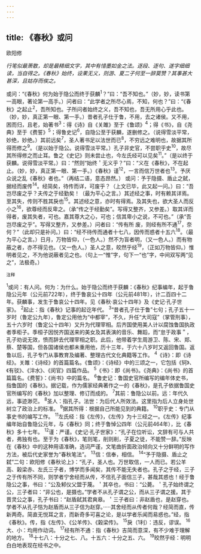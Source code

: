 ```yaml
---
---
---
```

title: 《春秋》或问
---



欧阳修

*行笔似最萧散，却是最精细文字，其中有惜墨如金之法。逐段、逐句、遂字细细读，当自得之。《春秋》始终，设果无义，则游、夏二子何至一辞莫赞？其事甚大甚深，且姑存而俟之。*

或问：“《春秋》何为始于隐公而终于获麟<sup>1</sup>？”曰：“吾不知也。”（妙，妙，读书第一高眼，著论第一高手。）问者曰：“此学者之所尽心焉，不知，何也？”曰：“《春秋》之起止<sup>2</sup>，吾所知也。子所问者始终之义，吾不知也，吾无所用心乎此也。（妙，妙，真正第一眼、第一手。）昔者孔子仕于鲁，不用，去之诸侯。又不用，困而归，且老，始著书<sup>3</sup>：得《诗》自《关雎》至于《鲁颂》<sup>4</sup>；得《书》，自《尧典》至于《费誓》<sup>5</sup>；得鲁史记<sup>6</sup>，自隐公至于获麟，遂删修之。（说得雪淡平常，妙绝，妙绝。）其前远矣<sup>7</sup>，圣人著书足以法世而已<sup>8</sup>，不穷远之难明也，故据其所得而修之<sup>9</sup>。（是以始于隐公。说得雪淡平常。）孔子非史官，不尝职乎史<sup>10</sup>，故尽其所得修之而止耳。鲁之《史记》则未尝止也，今左氏经可以见矣<sup>11</sup>。”（是以终于获麟。说得雪淡平常。）曰：“然则“始终＇无义乎？”曰：“义在《春秋》，不在起止。（妙，妙，真正第一眼、第一手。）《春秋》谨<sup>12</sup>，一言而信万世者也<sup>13</sup>。予厌众说之乱《春秋》者也。”（再结二语，意态昂然。）
或问：予于隐摄、盾止之弑，据经而废传<sup>14</sup>。经简矣，待传而详，可废乎？（上文已毕，此又起一问。）曰：“吾岂尽废之乎？夫传之于经勤矣！（最为平心之言。）其述经之事，时有赖其详焉。至其失，传则不胜其戾也<sup>15</sup>。其述经之意，亦时有得焉。及其失也，欲大圣人而反小之<sup>16</sup>，欲尊经而反卑之。（承“传之于经勤矣”。写得又整齐，又参差。）取其详而得者，废其失者，可也。嘉其尊大之心，可也；信其卑小之说，不可也。”（承“吾岂尽废之乎”。写得又整齐，又参差。）问者曰：“传有所
废，则经有所不通<sup>17</sup>，奈何？”（此却只是补问。）曰：“经不待传而通者十七八，因传而惑者十五六<sup>18</sup>。（最为平心之言。）日月，万物皆仰，（一色人。）然不为盲者明，（又一色人。）而有物蔽之者，亦不得见也。（又一色人。）圣人之意，皎然乎经<sup>19</sup>，（正如万物皆仰。）惟明者见之，不为他说蔽者见之也。（句上一“惟”字，句下一“也”字，中间双写两“见之”，法极奇。）

<sup>注释</sup>

<sup>1</sup>或问：有人问。何为：为什么。始于隐公而终于获麟：《春秋》纪事编年，起于鲁隐公元年（公元前722年），终于鲁哀公十四年（公元前481年），计二百四十二年。获麟事，发生于鲁哀公十四年。见《春秋·哀公十四年》及《史记·孔子世家》。
<sup>2</sup>起止：指《春秋》记事的起讫年代。
<sup>3</sup>“昔者孔子仕于鲁”七句；孔子五十一岁时（鲁定公九年），鲁定公用他为“中都宰”，不久，升任“大司寇”（掌管刑事），五十六岁时（鲁定公十四年）又升为代理宰相。后齐国使用美人计以腐蚀鲁国执政者季柜子。季桓子因悦齐国送来的美女及其表演的音乐、舞蹈，而“怠于政事＂，孔子劝说无效，愤而辞去代理宰相之职。此后，他带着学生周游卫、陈、宋、郑、蔡、楚等国，但各国诸侯也都未重用他，历十三年，于六十八岁时又返回鲁国。返鲁以后，孔子专门从事教育及编著、整理古代文化典籍等工作。
<sup>4</sup>《诗》：即《诗经》。关雎：《诗经》的首篇篇名。《鲁颂》：《诗经》中的三颂之一，它包括《轲》、《有驳》、《泮水》、《闵官》四篇作品。
<sup>5</sup>《书》：即《尚书》。《尧典》：《尚书》的首篇篇名。《费誓》：《尚书》中的篇名。
<sup>6</sup>鲁史记：鲁国史官所编写的编年体史书，指鲁国的《春秋》。据记载，作为儒家经典著作之一的《春秋》，是孔子依据鲁国史官所编写的《春秋》加以整理、修订而成的。
<sup>7</sup>其前：鲁隐公以前。远：年代久远，事迹渺茫。
<sup>8</sup>圣人：指孔子。法世：为后代人所效法。这里指为后人立身处世树立了政治上的标准。
<sup>9</sup>据其所得：根据自己所能见到的典籍。
<sup>10</sup>职乎史：专门从事史书的编写工作。
<sup>11</sup>左氏经：指《左传》，《左传》为十三经之一。《左传》纪事编年始自鲁隐公元年，与《春秋》同；终于鲁悼公四年（公元前464年），比《春秋》多十七年。
<sup>12</sup>谨：严谨。《史记·孔子世家》：“孔子在位听讼，文辞有可与人共者，弗独有也。至于为《春秋》，笔则笔，削则削，子夏之徒，不能赞一辞。”反映在《春秋》中的这种用语准确，选词严谨，文笔曲折面政治倾向又十分鲜明的写作方法，被后代史家誉为“春秋笔法”。
<sup>13</sup>信：信奉，相信。
<sup>14</sup>“予于隐摄、盾止之弑”二句：欧阳修《春秋论上》：“孔子，圣人也。万世取信，一人而已。若公羊高、榖梁赤、左氏三子者，博学而多闻矣，其传不能无失者也。孔子之于经，三子之于传有所不同，则学者宁舍经而从传，不信孔子面信三子，甚哉其惑也！经于鲁隐公之事，书曰：“公及邾仪父盟于蔑。＇其卒也，书曰：“公薨。＇孔子始终谓之公，三子者曰：“非公也，是摄也。”学者不从孔子谓之公，而从三子谓之援。其于晋灵公之事，孔子书曰：“赵盾弑其君爽皋。＇三子者曰：非赵盾也，是赵穿也。学者不从孔子恄为赵盾而从三子信为赵穿。·····其舍经而从传者何哉？经简而直，传新两奇。简直无悦耳之言，而新奇多可喜之论，是以学者乐闻而易惑也。”经，指《春秋》。传，指《左传》、《公羊传》、《榖梁传》。
<sup>15</sup>戾（1利）：违反，谬误。
<sup>16</sup>大、小：均用作动词。
<sup>17</sup>经有所不通：指《春秋》吉简而意深，有不少难于理解的地方。
<sup>18</sup>十七八：十分之七、八。十五六：十分之五、六。
<sup>19</sup>皎然乎经：明明白白地表现在经书之中。